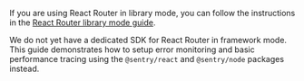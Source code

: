 <Alert title='Library Mode' level='info'>

If you are using React Router in library mode, you can follow the instructions in the [React Router library mode guide](/platforms/javascript/guides/react/features/react-router/).

</Alert>

<Alert title='Limited Support' level='warning'>

We do not yet have a dedicated SDK for React Router in framework mode.
This guide demonstrates how to setup error monitoring and basic performance tracing using the `@sentry/react` and `@sentry/node` packages instead.

</Alert>
